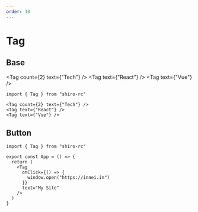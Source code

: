 ```yaml
---
order: 10
---
```


# Tag

## Base


<Tag count={2} text={"Tech"} />
<Tag text={"React"} />
<Tag text={"Vue"} />

```tsx
import { Tag } from "shiro-rc"

<Tag count={2} text={"Tech"} />
<Tag text={"React"} />
<Tag text={"Vue"} />
```

## Button


<App />

```tsx
import { Tag } from "shiro-rc"

export const App = () => {
  return (
    <Tag
      onClick={() => {
        window.open("https://innei.in")
      }}
      text="My Site"
    />
  )
}
```
